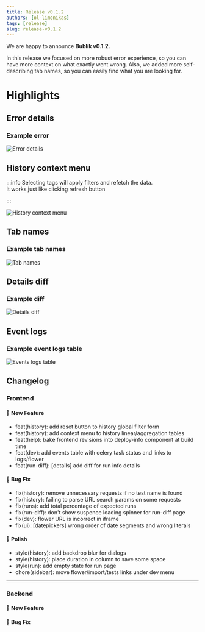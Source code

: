```yaml
---
title: Release v0.1.2
authors: [ol-limonikas]
tags: [release]
slug: release-v0.1.2
---
```


We are happy to announce **Bublik v0.1.2.**

In this release we focused on more robust error experience, so you can have more context on what exactly went wrong.
Also, we added more self-describing tab names, so you can easily find what you are looking for.

<!--truncate-->

# Highlights

## Error details

### Example error

![Error details](./img/history-error.png)

## History context menu

:::info
Selecting tags will apply filters and refetch the data. <br/>
It works just like clicking refresh button

:::

![History context menu](./img/history-context-menu.png)

## Tab names

### Example tab names

![Tab names](./img/tabs.png)

## Details diff

### Example diff

![Details diff](./img/details-diff.png)

## Event logs

### Example event logs table

![Events logs table](./img/event-log.png)

## Changelog

### Frontend

#### 🚀 New Feature

- feat(history): add reset button to history global filter form
- feat(history): add context menu to history linear/aggregation tables
- feat(help): bake frontend revisions into deploy-info component at build time
- feat(dev): add events table with celery task status and links to logs/flower
- feat(run-diff): [details] add diff for run info details

#### 🐛 Bug Fix

- fix(history): remove unnecessary requests if no test name is found
- fix(history): failing to parse URL search params on some requests
- fix(runs): add total percentage of expected runs
- fix(run-diff): don't show suspence loading spinner for run-diff page
- fix(dev): flower URL is incorrect in iframe
- fix(ui): [datepickers] wrong order of date segments and wrong literals

#### 💅 Polish

- style(history): add backdrop blur for dialogs
- style(history): place duration in column to save some space
- style(run): add empty state for run page
- chore(sidebar): move flower/import/tests links under dev menu

---

### Backend

#### 🚀 New Feature

#### 🐛 Bug Fix
